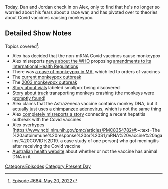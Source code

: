 {{Episode
    | title           = May 20, 2022
    | caption         = [https://knowledgefight.libsyn.com/684-may-20-2022 Listen to this episode on Libsyn]
    | episodeNumber   = 684
    | length          = 01:12:07
    | airDate         = May 23, 2022
    | coverageDate    = May 20, 2022
    | previousEpisode = [[683: May 16, 2022]]
    | nextEpisode     = [[685: Formulaic Objections Part 7]]
}}

{{Stub}}

Today, Dan and Jordan check in on Alex, only to find that he's no longer so worried about his fears about a race war, and has pivoted over to theories about Covid vaccines causing monkeypox.

==Detailed Show Notes==

Topics covered<ref>[https://knowledgefight.com/research/2022/5/22/episode-684-may-20-2022 Episode #684: May 20, 2022]</ref>:

*Alex has decided that the non-mRNA Covid vaccines cause monkeypox
*Alex misreports [https://www.aap.com.au/factcheck/claims-of-a-who-globalist-takeover-are-out-of-this-world/ news about the WHO] proposing [https://apps.who.int/gb/ebwha/pdf_files/WHA75/A75_18-en.pdf amendments to its International Health Regulations]
*There was [https://www.newsweek.com/monkeypox-cased-uk-massachusetts-case-vaccine-ordered-us-1708075 a case of monkeypox in MA], which led to orders of vaccines
*The [https://www.who.int/emergencies/disease-outbreak-news/item/2022-DON385 current monkeypox outbreak]
*The [https://www.cdc.gov/mmwr/preview/mmwrhtml/mm5227a5.htm 2003 monkeypox outbreak]
*[https://www.cdc.gov/media/releases/2021/s1119-smallpox-vials.html Story about vials] labeled smallpox being discovered
*[https://www.nytimes.com/2022/02/01/us/cdc-monkeys-pennsylvania-truck-crash.html Story about truck] transporting monkeys crashing (the monkeys were [https://www.nbcnews.com/news/us-news/monkeys-loose-pennsylvania-highway-crash-rcna13149 promptly found])
*Alex claims that the Astrazeneca vaccine contains monkey DNA, but it actually just uses [https://extranet.who.int/pqweb/sites/default/files/documents/pl-azd1222-en.pdf a chimpanzee adenovirus], which is not the same thing
*Alex [https://factcheck.afp.com/doc.afp.com.329J2TA completely misreports a story] connecting a recent hepatitis outbreak with the Covid vaccines
*Alex overhypes [https://www.ncbi.nlm.nih.gov/pmc/articles/PMC8354782/#:~:text=The%20autoimmune%20response%20or%20S1,mRNA%20vaccine%20against%20COVID%2D19. a case study of one person] who got meningitis after receiving the Covid vaccine
*[https://www.health.gov.au/initiatives-and-programs/covid-19-vaccines/is-it-true/is-it-true-does-the-vaxzevria-astrazeneca-vaccine-contain-animal-dna Australian health website] about whether or not the vaccine has animal DNA in it

[[Category:Episodes]]
[[Category:Present Day]]
